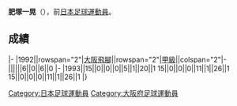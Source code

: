 {{BLP unsourced|time=2021-06-20T12:22:16+00:00}}
{{Infobox football biography
|name=肥塚一晃
|image=
|fullname=肥塚一晃
|birth_date={{Birth date and age|1967|2|10}}
|cityofbirth=[[大阪府|大阪府]]
|countryofbirth=[[日本|日本]]
|position=[[中场|中场]]
|currentclub=
|years=?-1993
|clubs=[[大阪飛腳|大阪飛腳]]
|caps(goals)=
|nationalyears=
|nationalteam=
|nationalcaps(goals)=
}}
'''肥塚一晃'''（{{Bd|1967年|2月10日||}}），前[[日本|日本]][[足球|足球]][[運動員|運動員]]。

==成績==
{{Football player club statistics 1|YYN}}
{{Football player club statistics 2|JPN|YYN}}
|-
|1992||rowspan="2"|[[大阪飛腳|大阪飛腳]]||rowspan="2"|[[日本職業足球甲級聯賽|甲級]]||colspan="2"|-||||||6||0||6||0
|-
|1993||15||0||0||0||5||1||20||1
{{Football player club statistics 3|1|JPN}}15||0||0||0||11||1||26||1
{{Football player club statistics 5}}15||0||0||0||11||1||26||1
|}

{{Japan-sport-bio-stub}}
{{Soccer-player-stub}}
[[Category:日本足球運動員|Category:日本足球運動員]]
[[Category:大阪府足球運動員|Category:大阪府足球運動員]]